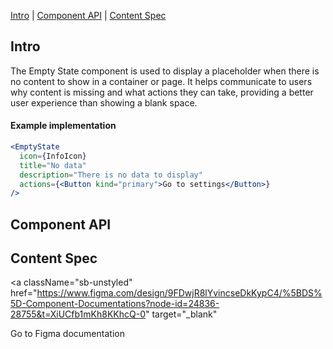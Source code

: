 

<Meta of={EmptyStateStories} />

<Title>EmptyState</Title>

[Intro](#Intro) | [Component API](#ComponentAPI) | [Content Spec](#ContentSpec)

## Intro <a id="Intro" />

The Empty State component is used to display a placeholder when there is no content to show in a container or page. 
It helps communicate to users why content is missing and what actions they can take,
 providing a better user experience than showing a blank space.

<Canvas of={EmptyStateStories.Default} sourceState="none" />

#### Example implementation

```jsx
<EmptyState
  icon={InfoIcon}
  title="No data"
  description="There is no data to display"
  actions={<Button kind="primary">Go to settings</Button>}
/>
```

## Component API <a id="ComponentAPI" />

<Controls of={EmptyStateStories.Default} sort="requiredFirst" />

## Content Spec <a id="ContentSpec" />

<a
  className="sb-unstyled"
  href="https://www.figma.com/design/9FDwjR8lYvincseDkKypC4/%5BDS%5D-Component-Documentations?node-id=24836-28755&t=XiUCfb1mKh8KKhcQ-0"
  target="_blank"
>
  Go to Figma documentation
</a>
